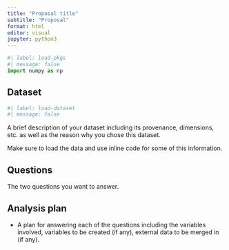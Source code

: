 ```yaml
---
title: "Proposal title"
subtitle: "Proposal"
format: html
editor: visual
jupyter: python3
---
```


```python
#| label: load-pkgs
#| message: false
import numpy as np
```

## Dataset

```python
#| label: load-dataset
#| message: false
```

A brief description of your dataset including its provenance, dimensions, etc. as well as the reason why you chose this dataset.

Make sure to load the data and use inline code for some of this information.

## Questions

The two questions you want to answer.

## Analysis plan

-   A plan for answering each of the questions including the variables involved, variables to be created (if any), external data to be merged in (if any).
